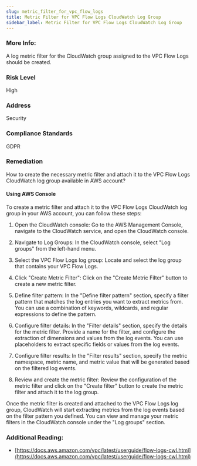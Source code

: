 ```yaml
---
slug: metric_filter_for_vpc_flow_logs
title: Metric Filter for VPC Flow Logs CloudWatch Log Group
sidebar_label: Metric Filter for VPC Flow Logs CloudWatch Log Group
---
```


### More Info:

A log metric filter for the CloudWatch group assigned to the VPC Flow Logs should be created.

### Risk Level

High

### Address

Security

### Compliance Standards

GDPR

### Remediation

How to create the necessary metric filter and attach it to the VPC Flow Logs CloudWatch log group available in AWS account?

#### Using AWS Console

To create a metric filter and attach it to the VPC Flow Logs CloudWatch log group in your AWS account, you can follow these steps:

1. Open the CloudWatch console: Go to the AWS Management Console, navigate to the CloudWatch service, and open the CloudWatch console.

2. Navigate to Log Groups: In the CloudWatch console, select "Log groups" from the left-hand menu.

3. Select the VPC Flow Logs log group: Locate and select the log group that contains your VPC Flow Logs.

4. Click "Create Metric Filter": Click on the "Create Metric Filter" button to create a new metric filter.

5. Define filter pattern: In the "Define filter pattern" section, specify a filter pattern that matches the log entries you want to extract metrics from. You can use a combination of keywords, wildcards, and regular expressions to define the pattern.

6. Configure filter details: In the "Filter details" section, specify the details for the metric filter. Provide a name for the filter, and configure the extraction of dimensions and values from the log events. You can use placeholders to extract specific fields or values from the log events.

7. Configure filter results: In the "Filter results" section, specify the metric namespace, metric name, and metric value that will be generated based on the filtered log events.

8. Review and create the metric filter: Review the configuration of the metric filter and click on the "Create filter" button to create the metric filter and attach it to the log group.

Once the metric filter is created and attached to the VPC Flow Logs log group, CloudWatch will start extracting metrics from the log events based on the filter pattern you defined. You can view and manage your metric filters in the CloudWatch console under the "Log groups" section.

### Additional Reading:

- [https://docs.aws.amazon.com/vpc/latest/userguide/flow-logs-cwl.html](https://docs.aws.amazon.com/vpc/latest/userguide/flow-logs-cwl.html) 

